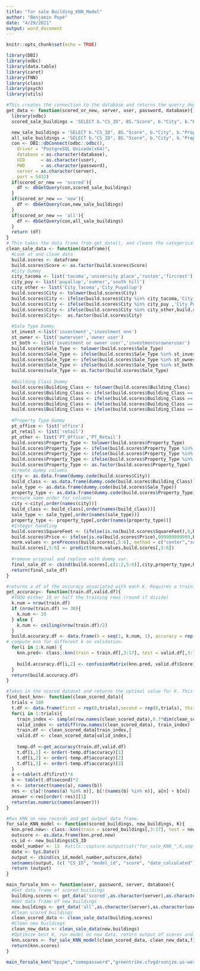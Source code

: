 ```yaml
---
title: "for sale Building_KNN_Model"
author: "Benjamin Pope"
date: "4/29/2021"
output: word_document
---
```


```r
knitr::opts_chunk$set(echo = TRUE)
```

```r
library(DBI)
library(odbc)
library(data.table)
library(caret)
library(FNN)
library(class)
library(psych)
library(utils)
```

```r
#This creates the connection to the database and returns the querry depending on if the user wants "scored" or "new" data.
get_data <- function(scored_or_new, server, user, password, database){
  library(odbc)
  scored_sale_buildings = 'SELECT b."CS_ID", BS."Score", b."City", b."Property_Type", b."SquareFeet", b."Price", b."Building_Class", b."Sale_Type" FROM "Building" b RIGHT JOIN "Building_Score" BS on b."CS_ID" = BS.cs_id WHERE "Sale_Lease" = \'Sale\';'

  new_sale_buildings = 'SELECT b."CS_ID", BS."Score", b."City", b."Property_Type", b."SquareFeet", b."Price", b."Building_Class", b."Sale_Type" FROM "Building" b LEFT JOIN "Building_Score" BS on b."CS_ID" = BS.cs_id WHERE "Sale_Lease" = \'Sale\' AND BS."Score" IS null;'
  all_sale_buildings = 'SELECT b."CS_ID", BS."Score", b."City", b."Property_Type", b."SquareFeet", b."Price", b."Building_Class", b."Sale_Type" FROM "Building" b LEFT JOIN "Building_Score" BS on b."CS_ID" = BS.cs_id WHERE "Sale_Lease" = \'Sale\';'
  con <- DBI::dbConnect(odbc::odbc(),
    driver = "PostgreSQL Unicode(x64)",
    database = as.character(database),
    UID      = as.character(user),
    PWD      = as.character(password),
    server = as.character(server),
    port = 5432)
  if(scored_or_new == 'scored'){
    df <- dbGetQuery(con,scored_sale_buildings)
  }
  if(scored_or_new == 'new'){
    df <- dbGetQuery(con,new_sale_buildings)
  }
  if(scored_or_new == 'all'){
    df <- dbGetQuery(con,all_sale_buildings)
  }
  return (df)
}
# This takes the data frame from get_data(), and cleans the categorical variables, normalizes numerical variables and standardizes the output data frame. 
clean_sale_data <- function(dataframe){
  #Look at and clean data
  build.scores <- dataframe
  build.scores$Score <- as.factor(build.scores$Score)
  #City Dummy 
  city_tacoma <- list('tacoma','university place','ruston','fircrest')
  city_puy <- list('puyallup','sumner','south hill')
  city_other <- list('City_Tacoma','City_Puyallup')
  build.scores$City <- tolower(build.scores$City)
  build.scores$City <- ifelse(build.scores$City %in% city_tacoma,'City_Tacoma',build.scores$City) #Groups together Tacoma
  build.scores$City <- ifelse(build.scores$City %in% city_puy ,'City_Puyallup',build.scores$City) #Groups together Puyallup
  build.scores$City <- ifelse(build.scores$City %in% city_other,build.scores$City, 'City_Other') # Groups together all others into "Other"
  build.scores$City<-  as.factor(build.scores$City)
  
  #Sale Type Dummy
  st_invest <-list('investment','investment nnn')
  st_owner <- list('owneruser','owner user')
  st_both <- list('investment or owner user','investmentorowneruser')
  build.scores$Sale_Type <- tolower(build.scores$Sale_Type)
  build.scores$Sale_Type <- ifelse(build.scores$Sale_Type %in% st_invest,'ST_Both',build.scores$Sale_Type)
  build.scores$Sale_Type <- ifelse(build.scores$Sale_Type %in% st_owner,'ST_Investment',build.scores$Sale_Type)
  build.scores$Sale_Type <- ifelse(build.scores$Sale_Type %in% st_both,'ST_Owner',build.scores$Sale_Type)
  build.scores$sale_Type <- as.factor(build.scores$Sale_Type)
  
  #Building Class Dummy
  build.scores$Building_Class <- tolower(build.scores$Building_Class)
  build.scores$Building_Class <- ifelse(build.scores$Building_Class == 'a','BC_A',build.scores$Building_Class)
  build.scores$Building_Class <- ifelse(build.scores$Building_Class == 'b','BC_B',build.scores$Building_Class)
  build.scores$Building_Class <- ifelse(build.scores$Building_Class == 'c','BC_C',build.scores$Building_Class)
  build.scores$Building_Class <- ifelse(build.scores$Building_Class == 'n/a','BC_Unkown',build.scores$Building_Class)
  
  #Property Type Dummy
  pt_office <- list('office')
  pt_retail <- list('retail')
  pt_other <- list('PT_Office','PT_Retail')
  build.scores$Property_Type <- tolower(build.scores$Property_Type)
  build.scores$Property_Type <- ifelse(build.scores$Property_Type %in% pt_office,'PT_Office',build.scores$Property_Type)
  build.scores$Property_Type <- ifelse(build.scores$Property_Type %in% pt_retail,'PT_Retail',build.scores$Property_Type)
  build.scores$Property_Type <- ifelse(build.scores$Property_Type %in% pt_other ,build.scores$Property_Type,'PT_Other')
  build.scores$Property_Type <- as.factor(build.scores$Property_Type)
  #create dummy columns 
  city <- as.data.frame(dummy.code(build.scores$City))
  build_class <- as.data.frame(dummy.code(build.scores$Building_Class))
  sale_type <- as.data.frame(dummy.code(build.scores$Sale_Type))
  property_type <- as.data.frame(dummy.code(build.scores$Property_Type))
  #ensure same order for columns
  city <-city[,order(names(city))]
  build_class <- build_class[,order(names(build_class))]
  sale_type <- sale_type[,order(names(sale_type))]
  property_type <- property_type[,order(names(property_type))]
  #Integer handling
  build.scores$SquareFeet <- (ifelse(is.na(build.scores$SquareFeet),0,build.scores$SquareFeet))
  build.scores$Price <- ifelse(is.na(build.scores$Price),999999999999,build.scores$Price)
  norm.values <- preProcess(build.scores[,5:6], method = c("center","scale"))
  build.scores[,5:6] <- predict(norm.values,build.scores[,5:6])
  
  #remove original and replace with dummy var.
  final_sale_df <- cbind(build.scores[,c(1:2,5:6)],city,property_type,build_class,sale_type)
  return(final_sale_df)
}

#returns a df of the accuracy associated with each K. Requires a train.df and valid.df ran through clean_sale_data()
get_accuracy<- function(train.df,valid.df){
  #TODO either 15 or half the training rows (round if divide)
  k.num = nrow(train.df)
  if (nrow(train.df) >= 30){
    k.num <- 20
  } else {
    k.num <- ceiling(nrow(train.df)/2)
  }
  build.accuracy.df <- data.frame(k = seq(1, k.num, 1), accuracy = rep(0, k.num))
# compute knn for different k on validation.
  for(i in 1:k.num) {
    knn.pred<- class::knn(train = train.df[,3:17], test = valid.df[,3:17], cl = train.df[,2],k=i)
  
    build.accuracy.df[i,2] <- confusionMatrix(knn.pred, valid.df$Score)$overall[1]
  }
  return(build.accuracy.df)
}

#Takes in the scored dataset and returns the optimal value for K. This requires the function get_accuracy()
find_best_knn<- function(clean_scored_data){
  trials = 100
  t.df <- data.frame(first = rep(0,trials),second = rep(0,trials), third = rep(0,trials))
  for(i in 1:trials){
    train_index <- sample(row.names(clean_scored_data),0.7*dim(clean_scored_data)[1])
    valid_index <- setdiff(row.names(clean_scored_data), train_index)
    train.df <- clean_scored_data[train_index,]
    valid.df <- clean_scored_data[valid_index,]
  
    temp.df <-get_accuracy(train.df,valid.df)
    t.df[i,1] <- order(-temp.df$accuracy)[1]
    t.df[i,2] <- order(-temp.df$accuracy)[2]
    t.df[i,3] <- order(-temp.df$accuracy)[3]
  }
  a <-table(t.df$first)*4
  b <- table(t.df$second)*2
  n <- intersect(names(a), names(b)) 
  res <- c(a[!(names(a) %in% n)], b[!(names(b) %in% n)], a[n] + b[n])
  answer <-res[order(-res)][1]
  return(as.numeric(names(answer)))
}

#Run KNN on new records and get output data frame.
for_sale_KNN_model <- function(scored_buildings, new_buildings, K){
  knn.pred.new<- class::knn(train = scored_buildings[,3:17], test = new_buildings[,3:17], cl = scored_buildings[,2],k=K)
  outscore <- as.data.frame(knn.pred.new)
  cs_id <- new_buildings$CS_ID
  model_number <- 13  #utils::capture.output(cat("for_sale_KNN_",K,sep =""))
  date <- Sys.Date()
  output <- cbind(cs_id,model_number,outscore,date)
  setnames(output, (c( "CS_ID", "model_id", "score", "date_calculated")))
  return (output)
}
```

```r
main_forsale_knn <- function(user, password, server, database){
  #Get data frame of scored buildings 
  building.scores <- get_data('scored',as.character(server),as.character(user),as.character(password),as.character(database))
  #Get data frame of new buildings
  new.buildings <- get_data('all',as.character(server),as.character(user),as.character(password),as.character(database))
  #Clean scored buildings
  clean_scored_data <- clean_sale_data(building.scores)
  #Clean new buildings
  clean_new_data <- clean_sale_data(new.buildings)
  #Optimize best K, run model on new data, return output of scores and model information
  knn.scores <- for_sale_KNN_model(clean_scored_data, clean_new_data,find_best_knn(clean_scored_data))
  return(knn.scores)
}
```

```r
main_forsale_knn("bpope","somepassword","greentrike.cfvgdrxonjze.us-west-2.rds.amazonaws.com","TEST")
```
